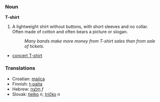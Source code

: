 ===Noun===
'''T-shirt'''

# A lightweight shirt without buttons, with short sleeves and no collar.  Often made of cotton and often bears a picture or slogan.
#: ''Many bands make more money from T-shirt sales than from sale of tickets.''

*[[concert T-shirt]]

===Translations===
*Croatian: [[:hr:majica|majica]]
*Finnish: [[t-paita]]
*Hebrew: [[חלצה]] ''f''
*Slovak: [[tielko]] ''n'', [[tričko]] ''n''